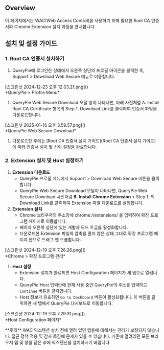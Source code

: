 
## Overview
이 페이지에서는 WAC(Web Access Control)을 사용하기 위해 필요한 Root CA 인증서와 Chrome Extension 설치 과정을 안내합니다.

## 설치 및 설정 가이드
### 1. Root CA 인증서 설치하기
1. QueryPie에 로그인한 상태에서 오른쪽 상단의 프로필 아이콘을 클릭한 후, Support &gt; Download Web Secure 메뉴로 이동합니다.

<p align="center">
<div>[스크린샷 2024-12-23 오후 12.03.21.png]()</div>
*QueryPie &gt; Profile Menu*
</p>

1. QueryPie Web Secure Download 모달 창이 나타나면, 아래 사진처럼 A. Install Root CA Certificate 항목의 Step 1. Download Link를 클릭하여 인증서 파일을 다운로드합니다.

<p align="center">
<div>[스크린샷 2025-01-16 오후 3.59.57.png]()</div>
*QueryPie Web Secure Download*
</p>

1. 다운로드한 후에는 [Root CA 인증서 설치 가이드](Root CA 인증서 설치 가이드)에 따라 인증서 설치 및 신뢰 설정을 완료합니다.

### 2. Extension 설치 및 Host 설정하기
1. **Extension 다운로드**
    * QueryPie 프로필 메뉴에서 Support &gt; Download Web Secure 버튼을 클릭합니다.
    * QueryPie Web Secure Download 모달이 나타나면, QueryPie Web Secure Download 사진처럼  **B. Install Chrome Extension**  &gt; Step 1. 의 Download Link를 클릭하여 Extension 파일 다운로드를 실행합니다.
2. **Extension 설치**
    * Chrome 브라우저의 주소창에 chrome://extensions/ 를 입력하여 확장 프로그램 페이지로 이동합니다.
    * 페이지 오른쪽 상단에 있는 개발자 모드 토글을 활성화합니다.
    * 다운로드한 Extension 파일의 압축을 풀지 않은 상태 그대로 확장 프로그램 페이지 안으로 드래그 앤 드롭합니다.

<p align="center">
<div>[스크린샷 2024-12-19 오후 7.26.26.png]()</div>
*Chrome &gt; 확장 프로그램 관리*
</p>

1. **Host 설정**
    * Extension 설치가 완료되면 Host Configuration 페이지가 새 탭으로 열립니다.
    * QueryPie Host 입력란에 현재 사용 중인 QueryPie의 주소를 입력하고 `Continue` 버튼을 클릭합니다.
    * Host 정보가 유효하면 `Go to Dashboard` 버튼이 활성화됩니다. 이 버튼을 클릭하면 새 탭에서 QueryPie 대시보드로 이동합니다.

<p align="center">
<div>[스크린샷 2024-12-19 오후 7.29.31.png]()</div>
*Host Configuration 페이지*
</p>

<Callout type="important">
**주의** 
WAC 익스텐션 설치 전에 열려 있던 탭들에 대해서는 관리가 보장되지 않습니다. 접근 정책 적용 및 감사 로깅에 문제가 있을 수 있습니다. 
기존에 열려있던 모든 브라우저 탭 및 창을 닫은 후에 익스텐션을 설치하시기 바랍니다. 
</Callout>
